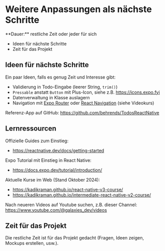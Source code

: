 
# Weitere Anpassungen als nächste Schritte

<Callout>
  **Dauer:** restliche Zeit oder jeder für sich 

  - Ideen für nächste Schritte
  - Zeit für das Projekt

</Callout>

## Ideen für nächste Schritte

Ein paar Ideen, falls es genug Zeit und Interesse gibt:

- Validierung in Todo-Eingabe (leerer String, `trim()`)
- `Pressable` anstatt `Button` mit Plus-Icon, siehe z.B. https://icons.expo.fyi
- Datenverwaltung in Klasse auslagern
- Navigation mit [Expo Router](https://docs.expo.dev/router/introduction/) oder [React Navigation](https://reactnavigation.org) (siehe Videokurs)

Referenz-App auf GitHub: 
https://github.com/behrends/TodosReactNative

## Lernressourcen

Offizielle Guides zum Einstieg:
- https://reactnative.dev/docs/getting-started

Expo Tutorial mit Einstieg in React Native:
- https://docs.expo.dev/tutorial/introduction/ 

Aktuelle Kurse im Web (Stand Oktober 2024):
- https://kadikraman.github.io/react-native-v3-course/
- https://kadikraman.github.io/intermediate-react-native-v2-course/

Nach neueren Videos auf Youtube suchen, z.B. dieser Channel: https://www.youtube.com/@galaxies_dev/videos

## Zeit für das Projekt 

Die restliche Zeit ist für das Projekt gedacht 
(Fragen, Ideen zeigen, Mockups erstellen, usw.).
